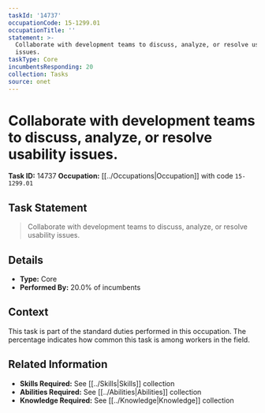```yaml
---
taskId: '14737'
occupationCode: 15-1299.01
occupationTitle: ''
statement: >-
  Collaborate with development teams to discuss, analyze, or resolve usability
  issues.
taskType: Core
incumbentsResponding: 20
collection: Tasks
source: onet
---
```

# Collaborate with development teams to discuss, analyze, or resolve usability issues.

**Task ID:** 14737
**Occupation:** [[../Occupations|Occupation]] with code `15-1299.01`

## Task Statement

> Collaborate with development teams to discuss, analyze, or resolve usability issues.

## Details

- **Type:** Core
- **Performed By:** 20.0% of incumbents

## Context

This task is part of the standard duties performed in this occupation. The percentage indicates how common this task is among workers in the field.

## Related Information

- **Skills Required:** See [[../Skills|Skills]] collection
- **Abilities Required:** See [[../Abilities|Abilities]] collection
- **Knowledge Required:** See [[../Knowledge|Knowledge]] collection
